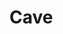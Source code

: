 
# Cave
<ProjectDetails
  region="Crownlands"
  house="House Cave"
  type="Castle"
  status="In Progress"
  warp="/warp cave"
  projectLead="IMajic"
  dateStarted="2021-02-04T08:00:00.000Z"
  dateCompleted="undefined"
/>
